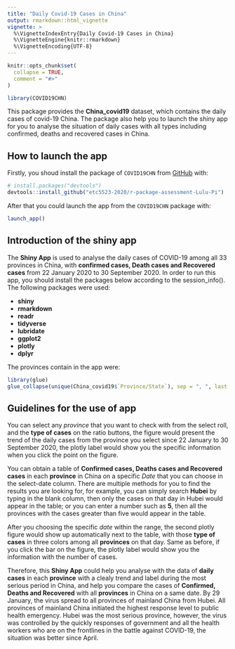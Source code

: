 ```yaml
---
title: "Daily Covid-19 Cases in China"
output: rmarkdown::html_vignette
vignette: >
  %\VignetteIndexEntry{Daily Covid-19 Cases in China}
  %\VignetteEngine{knitr::rmarkdown}
  %\VignetteEncoding{UTF-8}
---
```


```r
knitr::opts_chunk$set(
  collapse = TRUE,
  comment = "#>"
)
```

```r
library(COVID19CHN)
```


This package provides the **China_covid19** dataset, which contains the daily cases of covid-19 China. The package also help you to launch the shiny app for you to analyse the situation of daily cases with all types including confirmed, deaths and recovered cases in China. 

## How to launch the app 

Firstly, you shoud install the package of `COVID19CHN` from [GitHub](https://github.com/) with:

```r
# install.packages("devtools")
devtools::install_github("etc5523-2020/r-package-assessment-Lulu-Pi")
```

After that you could launch the app from the `COVID19CHN` package with:

```r
launch_app()
```

## Introduction of the shiny app

The **Shiny App** is used to analyse the daily cases of COVID-19 among all 33 provinces in China, with **confirmed cases, Death cases and Recovered cases** from 22 January 2020 to 30 September 2020. In order to run this app, you should install the packages below according to the session_info(). The following packages were used:

- **shiny**
- **rmarkdown**
- **readr**
- **tidyverse**
- **lubridate**
- **ggplot2**
- **plotly**
- **dplyr**

The provinces contain in the app were:

```r
library(glue)
glue_collapse(unique(China_covid19$`Province/State`), sep = ", ", last = " and ")
```


## Guidelines for the use of app

You can select any *province* that you want to check with from the select roll, and the **type of cases** on the ratio buttons, the figure would present the trend of the daily cases from the province you select since 22 January to 30 September 2020, the plotly label would show you the specific information when you click the point on the figure. 

You can obtain a table of **Confirmed cases, Deaths cases and Recovered cases** in each **province** in China on a specific *Date* that you can choose in the select-date column. There are multiple methods for you to find the results you are looking for, for example, you can simply search **Hubei** by typing in the blank column, then only the cases on that day in Hubei would appear in the table; or you can enter a number such as **5**, then all the provinces with the cases greater than five would appear in the table. 

After you choosing the specific *date* within the range, the second plotly figure would show up automatically next to the table, with those **type of cases** in three colors among all **provinces** on that day. Same as before, if you click the bar on the figure, the plotly label would show you the information with the number of cases. 

Therefore, this **Shiny App** could help you analyse with the data of **daily cases** in each **province** with a clealy trend and label during the most serious period in China, and help you compare the cases of **Confirmed, Deaths and Recovered** with all **provinces** in China on a same date. By 29 January, the virus spread to all provinces of mainland China from Hubei. All provinces of mainland China initiated the highest response level to public health emergency. Hubei was the most serious province, however, the virus was controlled by the quickly responses of government and all the health workers who are on the frontlines in the battle against COVID-19, the situation was better since April.

